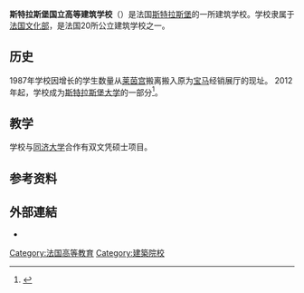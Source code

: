 {{Infobox university
| name               = 斯特拉斯堡国立高等建筑学校
| native_name        = École nationale supérieure d'architecture de Strasbourg
| image              = Logo ENSA Strasbourg.png
| caption = 
| latin_name = 
| motto = 
| zhmotto = 
| closed = 
| established          = 1922年
| re-established = 
| anniversary = 
| type = 
| endowment = 
| president            = Jean-François Briand    
| secretary = 
| faculty = 
| staff = 
| students             = 800
| undergrad = 
| postgrad = 
| location             = {{FRA}}[[斯特拉斯堡|斯特拉斯堡]]
| campus               = 
| athletics = 
| conference = 
| colors = 
| nickname = 
| affiliations         = [[斯特拉斯堡大学|斯特拉斯堡大学]]
| zip = 
| telephone = 
| logo = 
| footnotes = 
| native_name_lang     = fr
| weburl               = {{URL|http://www.strasbourg.archi.fr/}}
| calendar = 
}}

'''斯特拉斯堡国立高等建筑学校'''（{{lang-fr|École nationale supérieure d'architecture de Strasbourg}}）是法国[[斯特拉斯堡|斯特拉斯堡]]的一所建筑学校。学校隶属于[[法国文化部|法国文化部]]，是法国20所公立建筑学校之一。

== 历史 ==
1987年学校因增长的学生数量从[[莱茵宫|莱茵宫]]搬离搬入原为[[BMW|宝马]]经销展厅的现址。
2012年起，学校成为[[斯特拉斯堡大学|斯特拉斯堡大学]]的一部分<ref>{{Cite web|title=Strasbourg Enseignement supérieur. L’Ensas intègre l’UdS|url=https://www.dna.fr/edition-de-strasbourg/2012/04/27/l-ensas-integre-l-uds|accessdate=2020-10-25|work=www.dna.fr|language=fr|archive-date=2018-03-01|archive-url=https://web.archive.org/web/20180301044651/https://www.dna.fr/edition-de-strasbourg/2012/04/27/l-ensas-integre-l-uds|dead-url=no}}</ref>。

== 教学 ==
学校与[[同济大学|同济大学]]合作有双文凭硕士项目。

== 参考资料 ==
{{Reflist}}

== 外部連結 ==

* {{Official website|http://www.strasbourg.archi.fr/}}
{{法国建筑学校}}

[[Category:法国高等教育|Category:法国高等教育]]
[[Category:建築院校|Category:建築院校]]
